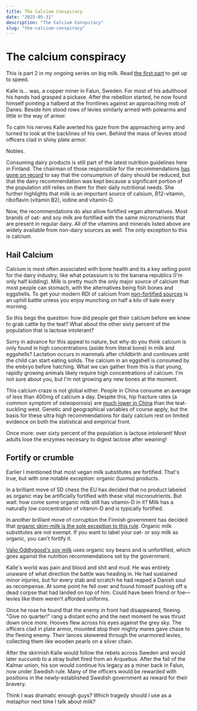 ```yaml
---
title: The Calcium Conspiracy
date: "2025-05-31"
description: "The Calcium Conspiracy"
slug: "the-calcium-conspiracy"
---
```


# The calcium conspiracy

This is part 2 in my ongoing series on big milk. Read [the first part](/blog/the-milk-mystery) to get up to speed. 

<div class="cursive">
Kalle is... was, a copper miner in Falun, Sweden. For most of his adulthood his hands had grasped a pickaxe. 
After the rebellion started, he now found himself pointing a halberd at the frontlines against an approaching mob of Danes. 
Beside him stood rows of levies similarly armed with polearms and little in the way of armor. 

To calm his nerves Kalle averted his gaze from the approaching army and turned to look at the backlines of his own. 
Behind the mass of levies stood officers clad in shiny plate armor. 

Nobles. 
</div>

Consuming dairy products is still part of the latest nutrition guidelines here in Finland. 
The chairman of those responsible for the recommendations [has gone on record](https://yle.fi/a/74-20127821) to say that the consumption of dairy should be reduced, but that the dairy recommendation was kept
because a significant portion of the population still relies on them for their daily nutritional needs. 
She further highlights that milk is an important source of calsium, B12-vitamin, riboflavin (vitamin B2), iodine and vitamin-D. 

Now, the recommendations do also allow fortified vegan alternatives. Most brands of oat- and soy milk are fortified with the same micronutrients that are present in regular dairy. 
All of the vitamins and minerals listed above are widely available from non-dairy sources as well. The only exception to this is calcium. 

## Hail Calcium

Calcium is most often associated with bone health and its a key selling point for the dairy industry, like what potassium is to the banana republics (I'm only half kidding). 
Milk is pretty much the only major source of calcium that most people can stomach, with the alternatives being fish bones and eggshells. 
To get your modern RDI of calcium from [non-fortified sources](https://students.dartmouth.edu/health-service/sites/students_health_service.prod/files/students_health_service/wysiwyg/calcium_vegan_diet_0.pdf) 
is an uphill battle unless you enjoy munching on half a kilo of kale every morning. 

So this begs the question: how did people get their calcium before 
we knew to grab cattle by the teat? What about the other sixty percent of the population that is lactose intolerant? 

Sorry in advance for this appeal to nature, but why do you think calcium is only found in high concentrations (aside from literal bone) in milk and eggshells? 
Lactation occurs in mammals after childbirth and continues until the child can start eating solids. The calcium in an eggshell is consumed by the embryo before hatching. 
What we can gather from this is that young, rapidly growing animals likely require high concentrations of calcium. I'm not sure about you, but I'm not growing any new bones at the moment. 

This calcium craze is not global either. People in China consume an average of less than 400mg of calcium a day. Despite this, hip fracture rates (a common symptom of osteoporosis) are [much lower in China](https://www.osteoporosis.foundation/educational-hub/material/maps) 
than the teat-suckling west. Genetic and geographical variables of course apply, but the basis for these ultra high recommendations for daily calcium rest on limited evidence on both the statistical and empirical front. 

Once more: over sixty percent of the population is lactose intolerant! Most adults lose the enzymes necesary to digest lactose after weaning! 

## Fortify or crumble

Earlier I mentioned that most vegan milk substitutes are fortified. That's true, but with one notable exception: organic (luomu) products. 

In a brilliant move of 5D chess the EU has decided that no product labeled as organic may be artificially fortified with these vital
micronutrients. But wait: how come some organic milk still has vitamin-D in it? 
Milk has a naturally low concentration of vitamin-D and is typically fortified. 

In another brilliant move of corruption the Finnish government has decided that [organic skim-milk is the sole exception to this rule](https://www.valio.fi/artikkelit/miten-luomumaito-eroaa-tavallisesta-maidosta/).
Organic milk substitutes are not exempt. If you want to label your oat- or soy milk as organic, you can't fortify it. 

[Valio Oddlygood's soy milk](https://kalori.info/kalorit/oddlygood%C2%AE-luomu-soijajuoma-1-l-uht-ei-lisattya-sokeria_6408430102402) 
uses organic soy beans and is unfortified, which goes against the nutrition recommendations set by the government.

<div class="cursive">
Kalle's world was pain and blood and shit and mud. He was entirely unaware of what direction the battle was heading in. He had sustained minor injuries, but for every stab and scratch he had reaped a Danish soul as recompense. 
At some point he fell over and found himself pushing off a dead corpse that had landed on top of him. Could have been friend or foe—levies like them weren't afforded uniforms. 

Once he rose he found that the enemy in front had disappeared, fleeing. "Give no quarter!" rang a distant echo and the next moment he was thrust down once more. Hooves flew across his eyes against the grey sky. The officers clad in plate armor, mounted atop their 
mighty mares gave chase to the fleeing enemy. Their lances skewered through the unarmored levies, collecting them like wooden pearls on a silver chain. 

After the skirmish Kalle would follow the rebels across Sweden and would later succumb to a stray bullet fired from an Arquebus. After the fall of the Kalmar union, his son would continue his legacy as a miner back in Falun, now under Swedish rule. 
Many of the officers would be rewarded with positions in the newly-established Swedish government as reward for their bravery. 
</div>

Think I was dramatic enough guys? Which tragedy should I use as a metaphor next time I talk about milk? 
